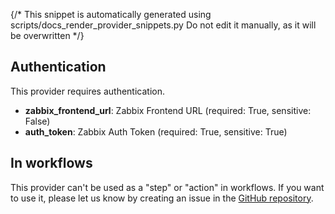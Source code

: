 {/* This snippet is automatically generated using scripts/docs_render_provider_snippets.py 
Do not edit it manually, as it will be overwritten */}

## Authentication
This provider requires authentication.
- **zabbix_frontend_url**: Zabbix Frontend URL (required: True, sensitive: False)
- **auth_token**: Zabbix Auth Token (required: True, sensitive: True)


## In workflows

This provider can't be used as a "step" or "action" in workflows. If you want to use it, please let us know by creating an issue in the [GitHub repository](https://github.com/keephq/keep/issues).


